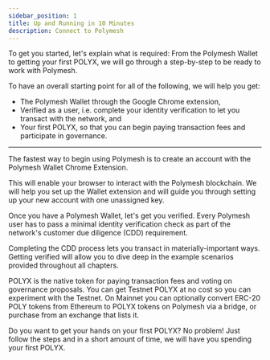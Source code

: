 ```yaml
---
sidebar_position: 1
title: Up and Running in 10 Minutes
description: Connect to Polymesh
---
```


To get you started, let's explain what is required: From the Polymesh Wallet to getting your first POLYX, we will go through a step-by-step to be ready to work with Polymesh.

To have an overall starting point for all of the following, we will help you get:

- The Polymesh Wallet through the Google Chrome extension,
- Verified as a user, i.e. complete your identity verification to let you transact with the network, and
- Your first POLYX, so that you can begin paying transaction fees and participate in governance.

---

<OverviewBox title="Get the Wallet" linkHref="/docs/quickstart/wallet" linkText="Get the Wallet" imgSrc="/img/tmpAssets/07_get_wallet_v2-01.svg" floating="true">

The fastest way to begin using Polymesh is to create an account with the Polymesh Wallet Chrome Extension.

This will enable your browser to interact with the Polymesh blockchain. We will help you set up the Wallet extension and will guide you through setting up your new account with one unassigned key.

</OverviewBox>

<OverviewBox title="Get Verified" linkHref="/docs/quickstart/verification-with-cdd" linkText="Get Verified" imgSrc="/img/tmpAssets/08_get_verified_v3-01.svg" floating="true">

Once you have a Polymesh Wallet, let's get you verified. Every Polymesh user has to pass a minimal identity verification check as part of the network's customer due diligence (CDD) requirement.

Completing the CDD process lets you transact in materially-important ways. Getting verified will allow you to dive deep in the example scenarios provided throughout all chapters.

</OverviewBox>

<OverviewBox title="Get POLYX" linkHref="/docs/quickstart/quickstart-polyx" linkText="Get POLYX" imgSrc="/img/tmpAssets/09_get_polyx_v2-01.svg" floating="true">

POLYX is the native token for paying transaction fees and voting on governance proposals. You can get Testnet POLYX at no cost so you can experiment with the Testnet. On Mainnet you can optionally convert ERC-20 POLY tokens from Ethereum to POLYX tokens on Polymesh via a bridge, or purchase from an exchange that lists it.

Do you want to get your hands on your first POLYX? No problem! Just follow the steps and in a short amount of time, we will have you spending your first POLYX.

</OverviewBox>
